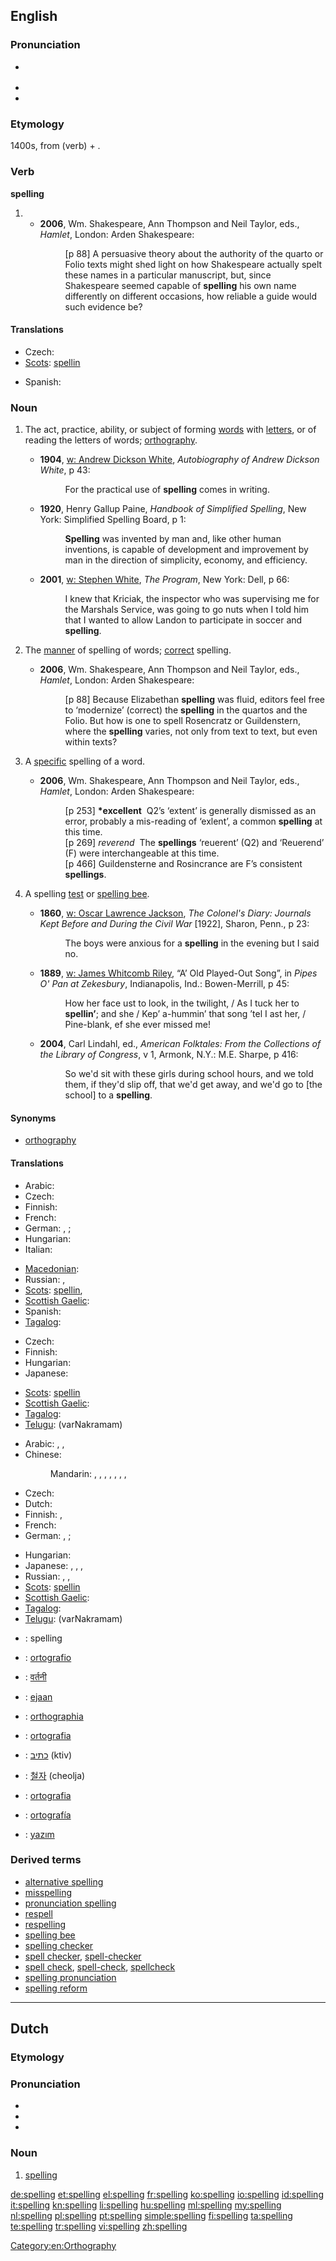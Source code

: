 ==English==
{{wikipedia}}

===Pronunciation===
* {{a|Canada|UK}} {{IPA|/ˈspelɪŋ/}}
* {{rhymes|ɛlɪŋ}}
* {{audio|en-us-spelling.ogg|Audio (US)}}

===Etymology===
1400s, from {{term|spell}} (verb) + {{term|-ing}}.

===Verb===
'''spelling'''

# {{present participle of|spell}}
#* '''2006''', Wm. Shakespeare, Ann Thompson and Neil Taylor, eds., ''Hamlet'', London: Arden Shakespeare:
#*: [p 88] A persuasive theory about the authority of the quarto or Folio texts might shed light on how Shakespeare actually spelt these names in a particular manuscript, but, since Shakespeare seemed capable of '''spelling''' his own name differently on different occasions, how reliable a guide would such evidence be?

====Translations====
{{trans-top|present participle of spell}}
* Czech: {{t-|cs|hláskování|n}}
* [[Scots]]: [[spellin]]
{{trans-mid}}
* Spanish: {{t-|es|deletreando|f}}
{{trans-bottom}}

===Noun===
{{en-noun|s|-}}
<!-- (a verbal noun of the verb ''spell''). -->

# {{uncountable}} The act, practice, ability, or subject of forming [[words]] with [[letters]], or of reading the letters of  words; [[orthography]].
#* '''1904''', [[w: Andrew Dickson White]], ''Autobiography of Andrew Dickson White'', p 43:
#*: For the practical use of '''spelling''' comes in writing.
#* '''1920''', Henry Gallup Paine, ''Handbook of Simplified Spelling'', New York: Simplified Spelling Board, p 1:
#*: '''Spelling''' was invented by man and, like other human inventions, is capable of development and improvement by man in the direction of simplicity, economy, and efficiency.
#* '''2001''', [[w: Stephen White (author)|w: Stephen White]], ''The Program'', New York: Dell, p 66:
#*: I knew that Kriciak, the inspector who was supervising me for the Marshals Service, was going to go nuts when I told him that I wanted to allow Landon to participate in soccer and '''spelling'''.
# {{uncountable}} The [[manner]] of spelling of words; [[correct]] spelling.
#* '''2006''', Wm. Shakespeare, Ann Thompson and Neil Taylor, eds., ''Hamlet'', London: Arden Shakespeare:
#*: [p 88] Because Elizabethan '''spelling''' was fluid, editors feel free to ‘modernize’ (correct) the '''spelling''' in the quartos and the Folio. But how is one to spell Rosencratz or Guildenstern, where the '''spelling''' varies, not only from text to text, but even within texts?
# {{countable}} A [[specific]] spelling of a word.
#* '''2006''', Wm. Shakespeare, Ann Thompson and Neil Taylor, eds., ''Hamlet'', London: Arden Shakespeare:
#*: [p 253] '''*excellent'''  Q2’s ‘extent’ is generally dismissed as an error, probably a mis-reading of ‘exlent’, a common '''spelling''' at this time.
#*: [p 269] ''reverend''  The '''spellings''' ‘reuerent’ (Q2) and ‘Reuerend’ (F) were interchangeable at this time.
#*: [p 466] Guildensterne and Rosincrance are F’s consistent '''spellings'''.
# {{US|rare|dated|countable|or|uncountable}} A spelling [[test]] or [[spelling bee]].
#* '''1860''', [[w: Oscar Lawrence Jackson]], ''The Colonel's Diary: Journals Kept Before and During the Civil War'' [1922], Sharon, Penn., p 23:
#*: The boys were anxious for a '''spelling''' in the evening but I said no.
#* '''1889''', [[w: James Whitcomb Riley]], “A’ Old Played-Out Song”, in ''Pipes O' Pan at Zekesbury'', Indianapolis, Ind.: Bowen-Merrill, p 45:
#*: How her face ust to look, in the twilight, / As I tuck her to '''spellin’'''; and she / Kep’ a-hummin’ that song ’tel I ast her, / Pine-blank, ef she ever missed me!
#* '''2004''', Carl Lindahl, ed., ''American Folktales: From the Collections of the Library of Congress'', v 1, Armonk, N.Y.: M.E. Sharpe, p 416:
#*: So we'd sit with these girls during school hours, and we told them, if they'd slip off, that we'd get away, and we'd go to [the school] to a '''spelling'''.

====Synonyms====
* {{sense|subject}} [[orthography]]

====Translations====
{{trans-top|act, practice, ability, or subject of forming words with letters, or of reading the letters of  words; orthography}}
* Arabic: {{t|ar|علم الإملاء|m|tr=3ilm al-'imlaa'}}
* Czech: {{t-|cs|pravopis|m}}
* Finnish: {{t+|fi|ortografia}}
* French: {{t+|fr|orthographe|f}}
* German: {{t+|de|Orthografie|f}}, {{t+|de|Orthographie|f}} {{qualifier|obsolete}}; {{t+|de|Rechtschreibung|f}}
* Hungarian: {{t+|hu|helyesírás}}
* Italian: {{t|it|ortografia|f}}
{{trans-mid}}
* [[Macedonian]]: {{t-|mk|правопис|m|tr=právopis}}
* Russian: {{t|ru|правописание|n|tr=pravopisánije}}, {{t+|ru|орфография|f|tr=orfográfija}}
* [[Scots]]: [[spellin]], {{tø|sco|spaein}}
* [[Scottish Gaelic]]: {{t|gd|litreachadh|m}}
* Spanish: {{t|es|ortografía|f}}
* [[Tagalog]]: {{t|tl|pagbabaybay}}
{{trans-bottom}}

{{trans-top|manner of spelling of words}}
* Czech: {{t-|cs|hláskování|n}}
* Finnish: {{t-|fi|oikeinkirjoitus}}
* Hungarian: {{t+|hu|írás}}
* Japanese: {{t|ja|綴り|tr=tsuzuri}}
{{trans-mid}}
* [[Scots]]: [[spellin]]
* [[Scottish Gaelic]]: {{t|gd|litreachadh|m}}
* [[Tagalog]]: {{t|tl|pagbabaybay}}
* [[Telugu]]: {{t|te|వర్ణక్రమం}} (varNakramam)
{{trans-bottom}}

{{trans-top|a specific spelling of a word}}
* Arabic: {{t|ar|علم الإملاء|m|tr=3ilm al-'imlaa'}},  {{t|ar|هجاء|m|tr=hijaa'}},  {{t|ar|تهجئة|f|tr=tahji'a}}
* Chinese:
*: Mandarin: {{t|cmn|正字法|tr=zhèngzìfǎ|sc=Hani}},  {{t|cmn|拼字|tr=pīnzì|sc=Hani}},  {{t|cmn|拼寫法|sc=Hani}},  {{t|cmn|拼写法|tr=pīnxiěfǎ|sc=Hani}},  {{t|cmn|正詞法|sc=Hani}},  {{t|cmn|正词法|tr=zhèngcífǎ|sc=Hani}},  {{t-|cmn|拼寫|sc=Hani}},  {{t-|cmn|拼写|tr=pīnxiě|sc=Hani}}
* Czech: {{t-|cs|pravopis|m}}
* Dutch: {{t+|nl|spelling|f}}
* Finnish: {{t-|fi|oikeinkirjoitus}}, {{t-|fi|tavaus}}
* French: {{t+|fr|orthographe|f}}
* German: {{t+|de|Orthografie|f}}, {{t+|de|Orthographie|f}} {{qualifier|obsolete}}; {{t+|de|Rechtschreibung|f}}
{{trans-mid}}
* Hungarian: {{t|hu|betűzés}}
* Japanese: {{t|ja|正字法|tr=せいじほう, seijihō}}, {{t|ja|綴り|tr=tsuzuri}}, {{t|ja|文字綴り|tr=moji-tsuzuri}}, {{t|ja|スペル|tr=superu}}
* Russian: {{t+|ru|орфография|f|tr=orfográfija}},  {{t|ru|правописание|n|tr=pravopisánije}},  {{qualifier|of English}} {{t|ru|спеллинг|m|tr=spélling}}
* [[Scots]]: [[spellin]]
* [[Scottish Gaelic]]: {{t|gd|litreachadh|m}}
* [[Tagalog]]: {{t|tl|pagbabaybay}}
* [[Telugu]]: {{t|te|వర్ణక్రమం}} (varNakramam)
{{trans-bottom}}

{{checktrans-top}}
* {{ttbc|nl}}: spelling {{f}}
* {{ttbc|eo}}: [[ortografio]]
* {{ttbc|hi}}: [[वर्तनी]] {{f}}
* {{ttbc|id}}: [[eja]]an
* {{ttbc|ia}}: [[orthographia]]
* {{ttbc|it}}: [[ortografia]] {{f}}
* {{ttbc|he}}: [[כתיב]] (ktiv)
* {{ttbc|ko}}: [[철자]] (cheolja)
* {{ttbc|pt}}: [[ortografia]] {{f}}
* {{ttbc|es}}: [[ortografía]] {{f}}
* {{ttbc|tr}}: [[yazım]]
{{trans-bottom}}

===Derived terms===
* [[alternative spelling]]
* [[misspelling]]
* [[pronunciation spelling]]
* [[respell]]
* [[respelling]]
* [[spelling bee]]
* [[spelling checker]]
* [[spell checker]], [[spell-checker]]
* [[spell check]], [[spell-check]], [[spellcheck]]
* [[spelling pronunciation]]
* [[spelling reform]]

[[Category:en:Orthography]]

----

==Dutch==

===Etymology===
{{suffix|spellen|ing|lang=nl}}

===Pronunciation===
* {{IPA|/ˈspɛlɪŋ/|lang=nl}}
* {{audio|Nl-spelling.ogg|Audio}}
* {{hyphenation|spel|ling}}

===Noun===
{{nl-noun|g=m|spellingen|spellinkje}}

# [[#English|spelling]]

[[de:spelling]]
[[et:spelling]]
[[el:spelling]]
[[fr:spelling]]
[[ko:spelling]]
[[io:spelling]]
[[id:spelling]]
[[it:spelling]]
[[kn:spelling]]
[[li:spelling]]
[[hu:spelling]]
[[ml:spelling]]
[[my:spelling]]
[[nl:spelling]]
[[pl:spelling]]
[[pt:spelling]]
[[simple:spelling]]
[[fi:spelling]]
[[ta:spelling]]
[[te:spelling]]
[[tr:spelling]]
[[vi:spelling]]
[[zh:spelling]]